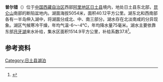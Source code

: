 {{ViewTibetanScript}}
{{Infobox_lake
 |湖泊名稱 =普尔错
 |湖泊照片 = 
 |湖泊照片標題 = 
 |測深圖 =
 |測深圖標題 =
 |湖泊所在地 = [[中国|中国]][[西藏|西藏]]
 |座標 = {{coord |34|53|N|81|58|E|display=inline,title|scale:500000_type:waterbody_region:CN}}
 |湖泊類別 = [[咸水湖|咸水湖]]
 |流入 =[[月牙河|月牙河]]等
 |流出 = 
 |集水區面積 =1514.9平方公里
 |集水區國家 ={{PRC}}
 |湖泊長度 =16.2公里
 |湖泊闊度 = 最大5.2公里<br />平均2.48公里
 |湖泊面積 =40.12平方公里
 |平均深度 = 
 |最深深度 = 
 |水體體積 = 
 |湖水停留時間 =
 |湖岸線長度 =
 |海拔高度 = 5054米
 |湖中島嶼 =
 |湖邊城鎮 =
}}
{{Location map
 |China Tibet Ngari
 |mark=<!--dot-->Blue pog.svg
 |lat_deg=34|lat_min=53|lat_sec =
 |lon_deg=81|lon_min=58|lon_sec =
 |caption=普尔错在[[西藏|西藏]]的位置。
 |position=right
 |width=350
 |float=right
}}
'''普尔错'''（{{bo|z=ཕུར་མཚོ|w=phur mtsho|t=Pur Tso}}）位于[[中国|中国]][[西藏自治区|西藏自治区]]西部[[阿里地区|阿里地区]][[日土县|日土县]]境内，地处日土县东北部，[[昆仑山|昆仑山]]南部的断陷盆地内。湖面海拔5054米，面积40.12平方公里。湖东北和西南部各有一半岛伸入湖中，将湖面分成北、中、南三部分。湖水存在北淡南咸的分异现象。湖区气候寒冷干燥，年均气温-6～-4℃，年均降水量75毫米。湖水主要依靠东部[[月牙湖_(西藏)|月牙湖]]来水补给，集水区面积1514.9平方公里，补给系数37.8<ref>{{cite book zh |author=王苏民 窦鸿身 |title=中国湖泊志 |format=M |edition=1 |location=北京 |publisher=科学出版社 |date=1998|pages=437|id= ISBN 7-03-006706-1}}</ref>。
==参考资料==
{{reflist}}

[[Category:日土县湖泊|Category:日土县湖泊]]
